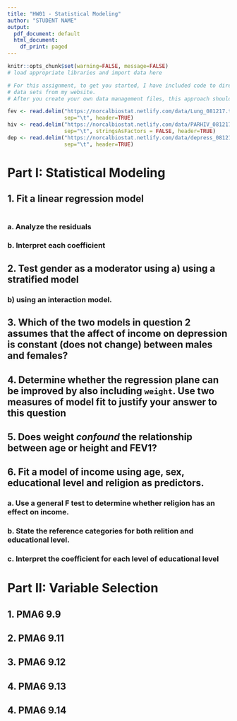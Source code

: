 ```yaml
---
title: "HW01 - Statistical Modeling"
author: "STUDENT NAME"
output:
  pdf_document: default
  html_document:
    df_print: paged
---
```


```r
knitr::opts_chunk$set(warning=FALSE, message=FALSE)
# load appropriate libraries and import data here

# For this assignment, to get you started, I have included code to directly import 
# data sets from my website. 
# After you create your own data management files, this approach should not be used. 

fev <- read.delim("https://norcalbiostat.netlify.com/data/Lung_081217.txt", 
                  sep="\t", header=TRUE)
hiv <- read.delim("https://norcalbiostat.netlify.com/data/PARHIV_081217.txt", 
                  sep="\t", stringsAsFactors = FALSE, header=TRUE)
dep <- read.delim("https://norcalbiostat.netlify.com/data/depress_081217.txt", 
                  sep="\t", header=TRUE)
```

# Part I: Statistical Modeling

## 1. Fit a linear regression model

```r

```


### a. Analyze the residuals



### b. Interpret each coefficient



## 2. Test gender as a moderator using a) using a stratified model




### b) using an interaction model.



## 3. Which of the two models in question 2 assumes that the affect of income on depression is constant (does not change) between males and females?




## 4. Determine whether the regression plane can be improved by also including `weight`. Use two measures of model fit to justify your answer to this question

   

    
## 5. Does weight _confound_ the relationship between age or height and FEV1?



## 6. Fit a model of income using age, sex, educational level and religion as predictors.



### a. Use a general F test to determine whether religion has an effect on income.


### b. State the reference categories for both relition and educational level.


### c. Interpret the coefficient for each level of educational level



\newpage



# Part II: Variable Selection

## 1. PMA6 9.9


## 2. PMA6 9.11


## 3. PMA6 9.12


## 4. PMA6 9.13


## 4. PMA6 9.14



   